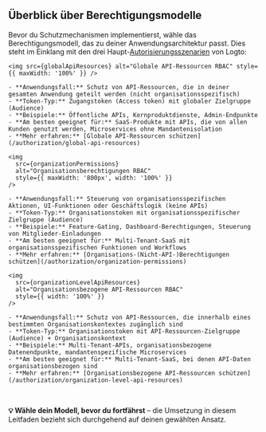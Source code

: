 
## Überblick über Berechtigungsmodelle

Bevor du Schutzmechanismen implementierst, wähle das Berechtigungsmodell, das zu deiner Anwendungsarchitektur passt. Dies steht im Einklang mit den drei Haupt-[Autorisierungsszenarien](/authorization#authorization-scenarios) von Logto:

<Tabs groupId="permission-models">
  <TabItem value="global-api-resources" label="Globale API-Ressourcen">

    <img src={globalApiResources} alt="Globale API-Ressourcen RBAC" style={{ maxWidth: '100%' }} />

    - **Anwendungsfall:** Schutz von API-Ressourcen, die in deiner gesamten Anwendung geteilt werden (nicht organisationsspezifisch)
    - **Token-Typ:** Zugangstoken (Access token) mit globaler Zielgruppe (Audience)
    - **Beispiele:** Öffentliche APIs, Kernproduktdienste, Admin-Endpunkte
    - **Am besten geeignet für:** SaaS-Produkte mit APIs, die von allen Kunden genutzt werden, Microservices ohne Mandantenisolation
    - **Mehr erfahren:** [Globale API-Ressourcen schützen](/authorization/global-api-resources)

  </TabItem>
  <TabItem value="organization-permissions" label="Organisations-(Nicht-API-)Berechtigungen">

    <img
      src={organizationPermissions}
      alt="Organisationsberechtigungen RBAC"
      style={{ maxWidth: '800px', width: '100%' }}
    />

    - **Anwendungsfall:** Steuerung von organisationsspezifischen Aktionen, UI-Funktionen oder Geschäftslogik (keine APIs)
    - **Token-Typ:** Organisationstoken mit organisationsspezifischer Zielgruppe (Audience)
    - **Beispiele:** Feature-Gating, Dashboard-Berechtigungen, Steuerung von Mitglieder-Einladungen
    - **Am besten geeignet für:** Multi-Tenant-SaaS mit organisationsspezifischen Funktionen und Workflows
    - **Mehr erfahren:** [Organisations-(Nicht-API-)Berechtigungen schützen](/authorization/organization-permissions)

  </TabItem>
  <TabItem value="organization-level-api-resources" label="Organisationsbezogene API-Ressourcen">

    <img
      src={organizationLevelApiResources}
      alt="Organisationsbezogene API-Ressourcen RBAC"
      style={{ width: '100%' }}
    />

    - **Anwendungsfall:** Schutz von API-Ressourcen, die innerhalb eines bestimmten Organisationskontextes zugänglich sind
    - **Token-Typ:** Organisationstoken mit API-Ressourcen-Zielgruppe (Audience) + Organisationskontext
    - **Beispiele:** Multi-Tenant-APIs, organisationsbezogene Datenendpunkte, mandantenspezifische Microservices
    - **Am besten geeignet für:** Multi-Tenant-SaaS, bei denen API-Daten organisationsbezogen sind
    - **Mehr erfahren:** [Organisationsbezogene API-Ressourcen schützen](/authorization/organization-level-api-resources)

  </TabItem>
</Tabs>

<br />

**💡 Wähle dein Modell, bevor du fortfährst** – die Umsetzung in diesem Leitfaden bezieht sich durchgehend auf deinen gewählten Ansatz.
